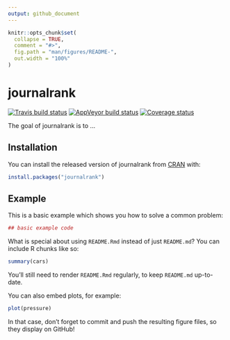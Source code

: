 ```yaml
---
output: github_document
---
```


<!-- README.md is generated from README.Rmd. Please edit that file -->

```r
knitr::opts_chunk$set(
  collapse = TRUE,
  comment = "#>",
  fig.path = "man/figures/README-",
  out.width = "100%"
)
```
# journalrank

[![Travis build status](https://travis-ci.org/fcharte/journalrank.svg?branch=master)](https://travis-ci.org/fcharte/journalrank) [![AppVeyor build status](https://ci.appveyor.com/api/projects/status/github/fcharte/journalrank?branch=master&svg=true)](https://ci.appveyor.com/project/fcharte/journalrank) [![Coverage status](https://codecov.io/gh/fcharte/journalrank/branch/master/graph/badge.svg)](https://codecov.io/github/fcharte/journalrank?branch=master)

The goal of journalrank is to ...

## Installation

You can install the released version of journalrank from [CRAN](https://CRAN.R-project.org) with:

``` r
install.packages("journalrank")
```

## Example

This is a basic example which shows you how to solve a common problem:

```r
## basic example code
```

What is special about using `README.Rmd` instead of just `README.md`? You can include R chunks like so:

```r
summary(cars)
```

You'll still need to render `README.Rmd` regularly, to keep `README.md` up-to-date.

You can also embed plots, for example:

```r
plot(pressure)
```

In that case, don't forget to commit and push the resulting figure files, so they display on GitHub!
